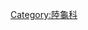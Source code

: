 {{Commons cat|Chelonoidis}}
{{Classification bar|動物界|脊索動物門|爬行綱|龜鱉目|隐颈亚目|陸龜總科|陸龜科|南美象龜屬}}
{{Cat more|南美象龜屬}}

[[Category:陸龜科|Category:陸龜科]]